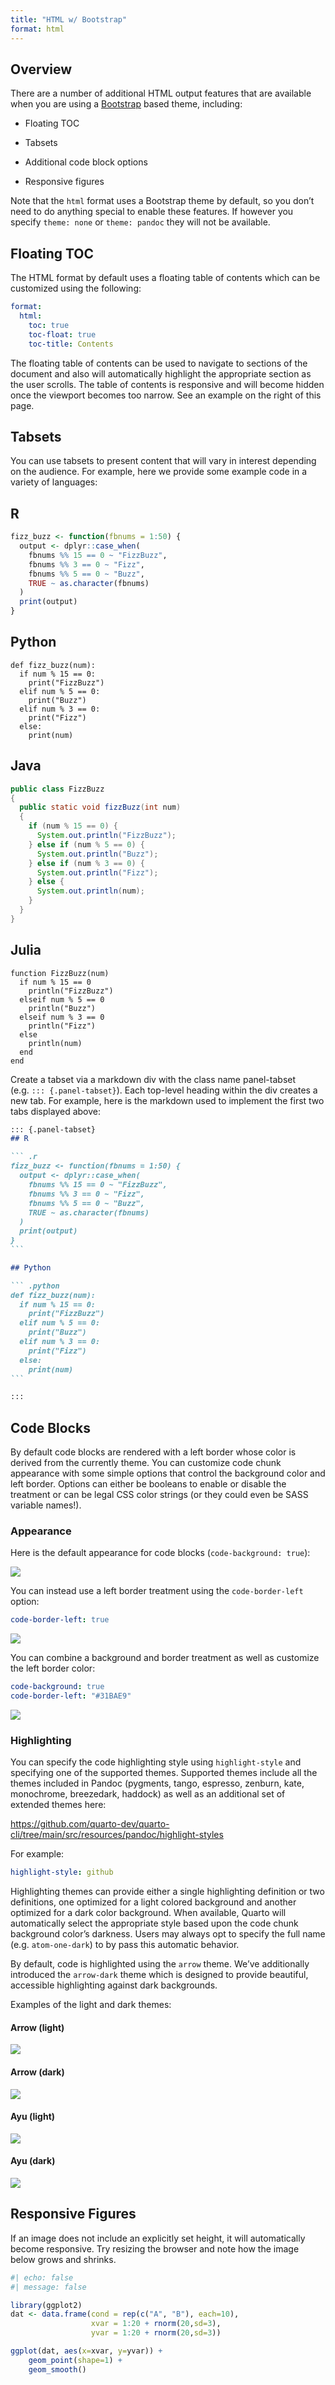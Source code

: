 ```yaml
---
title: "HTML w/ Bootstrap"
format: html
---
```


## Overview

There are a number of additional HTML output features that are available when you are using a [Bootstrap](https://getbootstrap.com/) based theme, including:

-   Floating TOC

-   Tabsets

-   Additional code block options

-   Responsive figures

::: {.callout-note}
Note that the `html` format uses a Bootstrap theme by default, so you don't need to do anything special to enable these features. If however you specify `theme: none` or `theme: pandoc` they will not be available.
:::

## Floating TOC

The HTML format by default uses a floating table of contents which can be customized using the following:

``` .yaml
format:
  html:
    toc: true
    toc-float: true
    toc-title: Contents
```

The floating table of contents can be used to navigate to sections of the document and also will automatically highlight the appropriate section as the user scrolls. The table of contents is responsive and will become hidden once the viewport becomes too narrow. See an example on the right of this page.

## Tabsets

You can use tabsets to present content that will vary in interest depending on the audience. For example, here we provide some example code in a variety of languages:

::: {.panel-tabset}
## R

``` .r
fizz_buzz <- function(fbnums = 1:50) {
  output <- dplyr::case_when(
    fbnums %% 15 == 0 ~ "FizzBuzz",
    fbnums %% 3 == 0 ~ "Fizz",
    fbnums %% 5 == 0 ~ "Buzz",
    TRUE ~ as.character(fbnums)
  )
  print(output)
}
```

## Python

``` .python
def fizz_buzz(num):
  if num % 15 == 0:
    print("FizzBuzz")
  elif num % 5 == 0:
    print("Buzz")
  elif num % 3 == 0:
    print("Fizz")
  else:
    print(num)
```

## Java

``` .java
public class FizzBuzz
{
  public static void fizzBuzz(int num)
  {
    if (num % 15 == 0) {
      System.out.println("FizzBuzz");
    } else if (num % 5 == 0) {
      System.out.println("Buzz");
    } else if (num % 3 == 0) {
      System.out.println("Fizz");
    } else {
      System.out.println(num);
    }
  }
}
```

## Julia

``` .julia
function FizzBuzz(num)
  if num % 15 == 0
    println("FizzBuzz")
  elseif num % 5 == 0
    println("Buzz")
  elseif num % 3 == 0
    println("Fizz")
  else
    println(num)
  end
end
```
:::

Create a tabset via a markdown div with the class name panel-tabset (e.g. `::: {.panel-tabset}`). Each top-level heading within the div creates a new tab. For example, here is the markdown used to implement the first two tabs displayed above:

```` .markdown
::: {.panel-tabset}
## R

``` .r
fizz_buzz <- function(fbnums = 1:50) {
  output <- dplyr::case_when(
    fbnums %% 15 == 0 ~ "FizzBuzz",
    fbnums %% 3 == 0 ~ "Fizz",
    fbnums %% 5 == 0 ~ "Buzz",
    TRUE ~ as.character(fbnums)
  )
  print(output)
}
```

## Python

``` .python
def fizz_buzz(num):
  if num % 15 == 0:
    print("FizzBuzz")
  elif num % 5 == 0:
    print("Buzz")
  elif num % 3 == 0:
    print("Fizz")
  else:
    print(num)
```

:::
````

## Code Blocks

By default code blocks are rendered with a left border whose color is derived from the currently theme. You can customize code chunk appearance with some simple options that control the background color and left border. Options can either be booleans to enable or disable the treatment or can be legal CSS color strings (or they could even be SASS variable names!).

### Appearance

Here is the default appearance for code blocks (`code-background: true`):

![](images/code-bg.png)

You can instead use a left border treatment using the `code-border-left` option:

``` .yaml
code-border-left: true
```

![](images/code-default.png)

You can combine a background and border treatment as well as customize the left border color:

``` .yaml
code-background: true
code-border-left: "#31BAE9"
```

![](images/code-custom.png)

### Highlighting

You can specify the code highlighting style using `highlight-style` and specifying one of the supported themes. Supported themes include all the themes included in Pandoc (pygments, tango, espresso, zenburn, kate, monochrome, breezedark, haddock) as well as an additional set of extended themes here:

<https://github.com/quarto-dev/quarto-cli/tree/main/src/resources/pandoc/highlight-styles>

For example:

``` .yaml
highlight-style: github
```

Highlighting themes can provide either a single highlighting definition or two definitions, one optimized for a light colored background and another optimized for a dark color background. When available, Quarto will automatically select the appropriate style based upon the code chunk background color's darkness. Users may always opt to specify the full name (e.g. `atom-one-dark`) to by pass this automatic behavior.

By default, code is highlighted using the `arrow` theme. We've additionally introduced the `arrow-dark` theme which is designed to provide beautiful, accessible highlighting against dark backgrounds.

Examples of the light and dark themes:

#### Arrow (light)

![](images/arrow.png)

#### Arrow (dark)

![](images/arrow-dark.png)

#### Ayu (light)

![](images/ayu.png)

#### Ayu (dark)

![](images/ayu-dark.png)

## Responsive Figures

If an image does not include an explicitly set height, it will automatically become responsive. Try resizing the browser and note how the image below grows and shrinks.

```r
#| echo: false
#| message: false

library(ggplot2)
dat <- data.frame(cond = rep(c("A", "B"), each=10),
                  xvar = 1:20 + rnorm(20,sd=3),
                  yvar = 1:20 + rnorm(20,sd=3))

ggplot(dat, aes(x=xvar, y=yvar)) +
    geom_point(shape=1) + 
    geom_smooth() 
```
